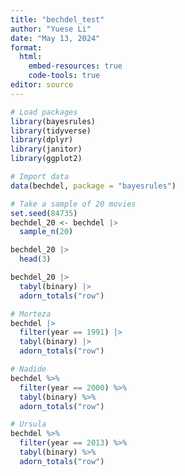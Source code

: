 ```yaml
---
title: "bechdel_test"
author: "Yuese Li"
date: "May 13, 2024"
format: 
  html: 
    embed-resources: true
    code-tools: true
editor: source
---
```


```r
# Load packages
library(bayesrules)
library(tidyverse)
library(dplyr)
library(janitor)
library(ggplot2)
```

```r
# Import data
data(bechdel, package = "bayesrules")

# Take a sample of 20 movies
set.seed(84735)
bechdel_20 <- bechdel |> 
  sample_n(20)

bechdel_20 |>
  head(3)
```

```r
bechdel_20 |>
  tabyl(binary) |>
  adorn_totals("row")
```

```r
# Morteza
bechdel |> 
  filter(year == 1991) |> 
  tabyl(binary) |> 
  adorn_totals("row")
```

```r
# Nadide 
bechdel %>% 
  filter(year == 2000) %>% 
  tabyl(binary) %>% 
  adorn_totals("row")
```

```r
# Ursula 
bechdel %>% 
  filter(year == 2013) %>% 
  tabyl(binary) %>% 
  adorn_totals("row")
```

